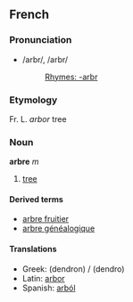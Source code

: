 ==French==
===Pronunciation===
*/arbr/, /arbr/
*:[[Rhymes:French:-arbr|Rhymes: -arbr]]

===Etymology===
Fr. L. ''arbor'' tree

===Noun===
'''arbre''' ''m''

# [[tree]]

====Derived terms====
*[[arbre fruitier]]
*[[arbre généalogique]]

====Translations====
*Greek: (dendron) / (dendro)
*Latin: [[arbor]]
*Spanish: [[arból]]